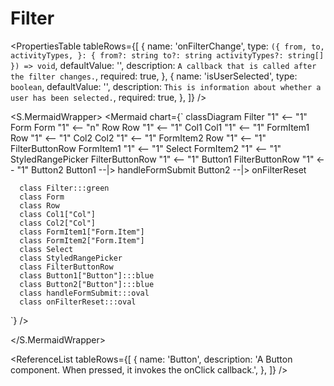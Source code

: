 

<Meta title="ApplicationModel/Components/Pages/AdminPage/UserResults/Filter/docs" />

# Filter

<ComponentInfoTable
  name="Filter"
  description="This is a filter form."
  source="components/pages/admin-pages/user-results/filter"
/>

<PropertiesTable
  tableRows={[
    {
      name: 'onFilterChange',
      type: `({
          from,
          to,
          activityTypes,
        }: {
          from?: string
          to?: string
          activityTypes?: string[]
        }) => void`,
      defaultValue: '',
      description: `A callback that is called after the filter changes.`,
      required: true,
    },
    {
      name: 'isUserSelected',
      type: `boolean`,
      defaultValue: '',
      description: `This is information about whether a user has been selected.`,
      required: true,
    },
  ]}
/>

<S.MermaidWrapper>
<Mermaid
  chart={`
     classDiagram
      Filter "1" <-- "1" Form
      Form "1" <-- "n" Row
      Row "1" <-- "1" Col1
      Col1 "1" <-- "1" FormItem1
      Row "1" <-- "1" Col2
      Col2 "1" <-- "1" FormItem2
      Row "1" <-- "1" FilterButtonRow
      FormItem1 "1" <-- "1" Select
      FormItem2 "1" <-- "1" StyledRangePicker
      FilterButtonRow "1" <-- "1" Button1
      FilterButtonRow "1" <-- "1" Button2
      Button1 --|> handleFormSubmit
      Button2 --|> onFilterReset

      class Filter:::green
      class Form
      class Row
      class Col1["Col"]
      class Col2["Col"]
      class FormItem1["Form.Item"]
      class FormItem2["Form.Item"]
      class Select
      class StyledRangePicker
      class FilterButtonRow
      class Button1["Button"]:::blue
      class Button2["Button"]:::blue
      class handleFormSubmit:::oval
      class onFilterReset:::oval

`}
/>

</S.MermaidWrapper>

<ReferenceList
  tableRows={[
    {
      name: 'Button',
      description:
        'A Button component. When pressed, it invokes the onClick callback.',
    },
  ]}
/>
